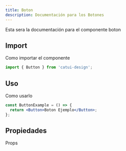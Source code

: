 ```yaml
---
title: Boton
description: Documentación para los Botones
---
```


Esta sera la documentación para el componente boton

## Import

Como importar el componente

```js
import { Button } from 'catui-design';
```

## Uso

Como usarlo

```jsx
const ButtonExample = () => {
  return <Button>Boton Ejemplo</Button>;
};
```

## Propiedades

Props
